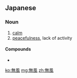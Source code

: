 ==Japanese==
{{ja-kanjitab|む|ふう|yomi=on}}

===Noun===
{{ja-noun|むふう}}

# [[calm]] {{gloss|period without wind}}
# [[peacefulness]], lack of activity
#: {{ja-usex|ドル円は無風状態|ドル えん は むふう じょうたい|the yen is unchanged with respect to the dollar}}

====Compounds====
* {{l/ja|無風帯}}

[[ko:無風]]
[[mg:無風]]
[[zh:無風]]